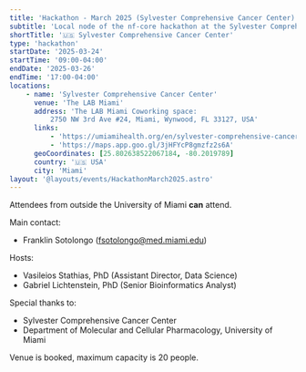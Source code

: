 ```yaml
---
title: 'Hackathon - March 2025 (Sylvester Comprehensive Cancer Center)'
subtitle: 'Local node of the nf-core hackathon at the Sylvester Comprehensive Cancer Center'
shortTitle: '🇺🇸 Sylvester Comprehensive Cancer Center'
type: 'hackathon'
startDate: '2025-03-24'
startTime: '09:00-04:00'
endDate: '2025-03-26'
endTime: '17:00-04:00'
locations:
    - name: 'Sylvester Comprehensive Cancer Center'
      venue: 'The LAB Miami'
      address: 'The LAB Miami Coworking space:
          2750 NW 3rd Ave #24, Miami, Wynwood, FL 33127, USA'
      links:
          - 'https://umiamihealth.org/en/sylvester-comprehensive-cancer-center'
          - 'https://maps.app.goo.gl/3jHFYcP8gmzfz2s6A'
      geoCoordinates: [25.802638522067184, -80.2019789]
      country: '🇺🇸 USA'
      city: 'Miami'
layout: '@layouts/events/HackathonMarch2025.astro'
---
```


Attendees from outside the University of Miami **can** attend.

Main contact:

-   Franklin Sotolongo ([fsotolongo@med.miami.edu](mailto:fsotolongo@med.miami.edu))

Hosts:

-   Vasileios Stathias, PhD (Assistant Director, Data Science)
-   Gabriel Lichtenstein, PhD (Senior Bioinformatics Analyst)

Special thanks to:

-   Sylvester Comprehensive Cancer Center
-   Department of Molecular and Cellular Pharmacology, University of Miami

Venue is booked, maximum capacity is 20 people.
